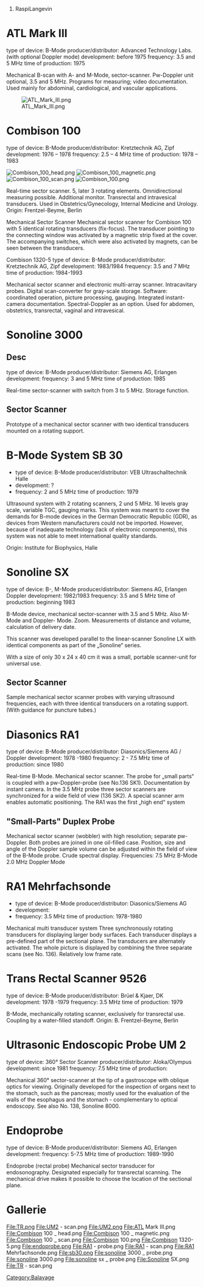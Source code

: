 # RaspiLangevin

= ATL Mark III =
type of device: B-Mode producer/distributor: Advanced Technology Labs.
(with optional Doppler mode) development: before 1975
frequency: 3.5 and 5 MHz time of production: 1975

Mechanical B-scan with A- and M-Mode, sector-scanner. Pw-Doppler unit optional,
3.5 and 5 MHz. Programs for measuring; video documentation.
Used mainly for abdominal, cardiological, and vascular applications.

[[File:ATL Mark III.png]]

= Combison 100 =
type of device: B-Mode producer/distributor: Kretztechnik AG, Zipf
development: 1976 – 1978
frequency: 2.5 – 4 MHz time of production: 1978 – 1983

[[File:Combison 100 _ head.png]]
[[File:Combison 100 _ magnetic.png]]
[[File:Combison 100 _ scan.png]]
[[File:Combison 100.png]]

Real-time sector scanner. 5, later 3 rotating elements. Omnidirectional measuring possible.
Additional monitor.
Transrectal and intravesical transducers. Used in Obstetrics/Gynecology, Internal Medicine
and Urology. Origin: Frentzel-Beyme, Berlin

Mechanical Sector Scanner
Mechanical sector scanner for Combison 100 with 5 identical rotating transducers (fix-focus).
The transducer pointing to the connecting window was activated by a magnetic strip fixed at the cover.
The accompanying switches, which were also activated by magnets, can be seen between the transducers.


Combison 1320-5
type of device: B-Mode producer/distributor: Kretztechnik AG, Zipf
development: 1983/1984
frequency: 3.5 and 7 MHz time of production: 1984-1993

Mechanical sector scanner and electronic multi-array scanner. Intracavitary probes.
Digital scan-converter for gray-scale storage. Software: coordinated operation, picture
processing, gauging. Integrated instant-camera documentation. Spectral-Doppler as an option.
Used for abdomen, obstetrics, transrectal, vaginal and intravesical.


= Sonoline 3000 =
== Desc == type of device: B-Mode producer/distributor: Siemens AG, Erlangen
development:
frequency: 3 and 5 MHz time of production: 1985

Real-time sector-scanner with switch from 3 to 5 MHz. Storage function.

== Sector Scanner ==
Prototype of a mechanical
sector scanner with two identical
transducers mounted on a rotating
support.

= B-Mode System SB 30 =
* type of device: B-Mode producer/distributor: VEB Ultraschalltechnik Halle
* development: ?
* frequency: 2 and 5 MHz time of production: 1979

Ultrasound system with 2 rotating scanners, 2 und 5 MHz. 16 levels gray scale, variable TGC,
gauging marks. This system was meant to cover the demands for B-mode devices in the German
Democratic Republic (GDR), as devices from Western manufacturers could not be imported.
However, because of inadequate technology (lack of electronic components), this system
was not able to meet international quality standards.

Origin: Institute for Biophysics, Halle


= Sonoline SX =
type of device: B-, M-Mode producer/distributor: Siemens AG, Erlangen
Doppler development: 1982/1983
frequency: 3.5 and 5 MHz time of production: beginning 1983

B-Mode device, mechanical sector-scanner with 3.5 and 5 MHz. Also M-Mode and Doppler-
Mode. Zoom. Measurements of distance and volume, calculation of delivery date.

This scanner was developed parallel to the linear-scanner Sonoline LX with identical components
as part of the „Sonoline“ series.

With a size of only 30 x 24 x 40 cm it was a small, portable scanner-unit for universal use.

== Sector Scanner ==
Sample mechanical sector scanner
probes with varying ultrasound frequencies,
each with three identical transducers on a
rotating support.
(With guidance for puncture tubes.)


= Diasonics RA1 =
type of device: B-Mode producer/distributor: Diasonics/Siemens AG
/ Doppler development: 1978 -1980
frequency: 2 - 7.5 MHz time of production: since 1980


Real-time B-Mode. Mechanical sector scanner. The probe for „small parts“ is coupled with
a pw-Doppler-probe (see No.136 SK1). Documentation by instant camera.
In the 3.5 MHz probe three sector scanners are synchronized for a wide field of view (136 SK2).
A special scanner arm enables automatic positioning. The RA1 was the first „high end“ system

== "Small-Parts" Duplex Probe ==
Mechanical sector scanner (wobbler) with
high resolution; separate pw-Doppler.
Both probes are joined in one oil-filled
case.
Position, size and angle of the Doppler
sample volume can be adjusted within the
field of view of the B-Mode probe.
Crude spectral display.
Frequencies: 7.5 MHz B-Mode
2.0 MHz Doppler Mode


= RA1 Mehrfachsonde =
*type of device: B-Mode producer/distributor: Diasonics/Siemens AG
*development:
*frequency: 3.5 MHz time of production: 1978-1980

Mechanical multi transducer system
Three synchronously rotating transducers
for displaying larger body surfaces.
Each transducer displays a pre-defined
part of the sectional plane. The transducers
are alternately activated.
The whole picture is displayed by combining
the three separate scans (see No. 136).
Relatively low frame rate.



= Trans Rectal Scanner 9526 =
type of device: B-Mode producer/distributor: Brüel & Kjaer, DK
development: 1978 -1979
frequency: 3.5 MHz time of production: 1979

B-Mode, mechanically rotating scanner, exclusively for transrectal use.
Coupling by a water-filled standoff.
Origin: B. Frentzel-Beyme, Berlin


= Ultrasonic Endoscopic Probe UM 2 =
type of device: 360° Sector Scanner producer/distributor: Aloka/Olympus
development: since 1981
frequency: 7.5 MHz time of production:


Mechanical 360° sector-scanner at the tip of a gastroscope with oblique optics for viewing.
Originally developed for the inspection of organs next to the stomach, such as the pancreas;
mostly used for the evaluation of the walls of the esophagus and the stomach - complementary
to optical endoscopy.
See also No. 138, Sonoline 8000.


= Endoprobe =
type of device: B-Mode producer/distributor: Siemens AG, Erlangen
development:
frequency: 5-7.5 MHz time of production: 1989-1990

Endoprobe (rectal probe)
Mechanical sector transducer
for endosonography. Designated
especially for transrectal scanning.
The mechanical drive makes it possible
to choose the location of the sectional
plane.

= Gallerie =

<gallery>
File:TR.png
File:UM2 - scan.png
File:UM2.png
File:ATL Mark III.png
File:Combison 100 _ head.png
File:Combison 100 _ magnetic.png
File:Combison 100 _ scan.png
File:Combison 100.png
File:Combison 1320-5.png
File:endoprobe.png
File:RA1 - probe.png
File:RA1 - scan.png
File:RA1 Mehrfachsonde.png
File:sb30.png
File:sonoline 3000 _ probe.png
File:sonoline 3000.png
File:sonoline sx _ probe.png
File:Sonoline SX.png
File:TR - scan.png
</gallery>


[[Category:Balayage]]